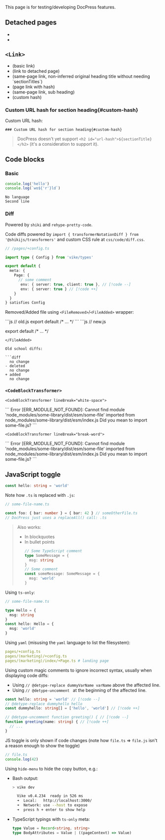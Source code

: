 
This page is for testing/developing DocPress features.

## Detached pages

- <Link href="/orphan" />
- <Link href="/orphan-2" />

## `<Link>`

- <Link href="/some-page" /> (basic link)
- <Link href="/orphan" /> (link to detached page)
- <Link href="#link" /> (same-page link, non-inferred original heading title without needing `sectionTitles`)
- <Link href="/notes#danger" /> (page link with hash)
- <Link href="#basic" /> (same-page link, sub heading)
- <Link href="#custom-hash" /> (custom hash)

### Custom URL hash for section heading{#custom-hash}

Custom URL hash:

```mdx
### Custom URL hash for section heading{#custom-hash}
```

> DocPress doesn't yet support `<h2 id="url-hash">${sectionTitle}</h2>` (it's a consideration to support it).


## Code blocks

### Basic

```js
console.log('hello')
console.log(`wo${'r'}ld`)
```

```
No language
Second line
```

### Diff

Powered by `shiki` and `rehype-pretty-code`.

Code diffs powered by `import { transformerNotationDiff } from '@shikijs/transformers'` and custom CSS rule at `css/code/diff.css`.

```ts
// /pages/+config.ts

import type { Config } from 'vike/types'

export default {
  meta: {
    Page: {
      // some comment
       env: { server: true, client: true }, // [!code --]
       env: { server: true } // [!code ++]
    }
  }
} satisfies Config
```

Removed/Added file using `<FileRemoved>`/`<FileAdded>` wrapper:

<FileRemoved>
```js
// old.js
export default /* ... */
```
</FileRemoved>

<FileAdded>
```js
// new.js

export default /* ... */
```
</FileAdded>

Old school diffs:

```diff
  no change
- deleted
  no change
+ added
  no change
```

### `<CodeBlockTransformer>`

`<CodeBlockTransformer lineBreak="white-space">`

<CodeBlockTransformer lineBreak="white-space">
```
Error [ERR_MODULE_NOT_FOUND]: Cannot find module 'node_modules/some-library/dist/esm/some-file' imported from node_modules/some-library/dist/esm/index.js
Did you mean to import some-file.js?
```
</CodeBlockTransformer>

`<CodeBlockTransformer lineBreak="break-word">`

<CodeBlockTransformer lineBreak="break-word">
```
Error [ERR_MODULE_NOT_FOUND]: Cannot find module 'node_modules/some-library/dist/esm/some-file' imported from node_modules/some-library/dist/esm/index.js
Did you mean to import some-file.js?
```
</CodeBlockTransformer>


## JavaScript toggle


```ts
const hello: string = 'world'
```

Note how `.ts` is replaced with `.js`:

```ts
// some-file-name.ts

const foo: { bar: number } = { bar: 42 } // someOtherFile.ts
// DocPress just uses a replaceAll() call: .ts
```

> Also works:
> - In blockquotes
> - In bullet points
>   ```ts
>   // Some TypeScript comment
>   type SomeMessage = {
>     msg: string
>   }
>   // Some comment
>   const someMessage: SomeMessage = {
>     msg: 'world'
>   }
>   ```

Using `ts-only`:
```ts ts-only
// some-file-name.ts

type Hello = {
  msg: string
}
const hello: Hello = {
  msg: 'world'
}
```

Using `yaml` (misusing the `yaml` language to list the filesystem):

```yaml
pages/+config.ts
pages/(marketing)/+config.ts
pages/(marketing)/index/+Page.ts # landing page
```

Using custom magic comments to ignore incorrect syntax, usually when displaying code diffs:

- Using `// @detype-replace dummyVarName varName` above the affected line.
- Using `// @detype-uncomment ` at the beginning of the affected line.

```ts
const hello: string = 'world' // [!code --]
// @detype-replace dummyhello hello
const dummyhello: string[] = ['hello', 'world'] // [!code ++]

// @detype-uncomment function greeting() { // [!code --]
function greeting(name: string) { // [!code ++]
  // ...
}
```

JS toggle is only shown if code changes (note how `file.ts` => `file.js` isn't a reason enough to show the toggle)

```ts
// file.ts
console.log(42)
```

Using `hide-menu` to hide the copy button, e.g.:

- Bash output:
  ```bash hide-menu
  > vike dev

    Vike v0.4.234  ready in 526 ms
    ➜  Local:   http://localhost:3000/
    ➜  Network: use --host to expose
    ➜  press h + enter to show help
  ```

- TypeScript typings with `ts-only` meta:
  ```ts ts-only hide-menu
  type Value = Record<string, string>
  type BodyAttributes = Value | ((pageContext) => Value)
  ```
